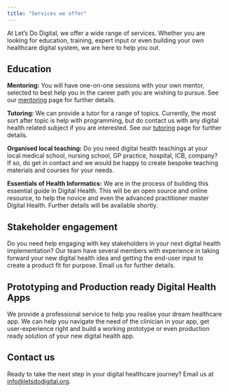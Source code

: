 ```yaml
---
title: "Services we offer"
---
```


At Let's Do Digital, we offer a wide range of services. Whether you are looking for education, training, expert input or even building your own healthcare digital system, we are here to help you out.

## Education

**Mentoring:** You will have one-on-one sessions with your own mentor, selected to best help you in the career path you are wishing to pursue. See our [mentoring](mentoring.qmd) page for further details.

**Tutoring:** We can provide a tutor for a range of topics. Currently, the most sort after topic is help with programming, but do contact us with any digital health related subject if you are interested. See our [tutoring](tutoring.qmd) page for further details.

**Organised local teaching:** Do you need digital health teachings at your local medical school, nursing school, GP practice, hospital, ICB, company? If so, do get in contact and we would be happy to create bespoke teaching materials and courses for your needs.

**Essentials of Health Informatics:** We are in the process of building this essential guide in Digital Health. This will be an open source and online resource, to help the novice and even the advanced practitioner master Digital Health. Further details will be available shortly.


<!-- ## Learnings

At Let's Do Digital, we are actively engaging with frontline clinicians to help build digital solutions that just make healthcare better. We are currently building out our new resource highlighting great digital innovation at the frontline. Look out for **Unlocked - Spotlight on Frontline Digital Health**. -->


## Stakeholder engagement

Do you need help engaging with key stakeholders in your next digital health implementation? Our team have several members with experience in taking forward your new digital health idea and getting the end-user input to create a product fit for purpose. Email us for further details.


## Prototyping and Production ready Digital Health Apps

We provide a professional service to help you realise your dream healthcare app. We can help you navigate the need of the clinician in your app, get user-experience right and build a working prototype or even production ready solution of your new digital health app.


## Contact us

Ready to take the next step in your digital healthcare journey? Email us at [info@letsdodigital.org](mailto:info@letsdodigital.org).